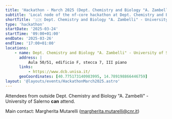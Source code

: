 ```yaml
---
title: 'Hackathon - March 2025 (Dept. Chemistry and Biology "A. Zambelli" - University of Salerno)'
subtitle: 'Local node of the nf-core hackathon at Dept. Chemistry and Biology "A. Zambelli" - University of Salerno, Italy'
shortTitle: '🇮🇹 Dept. Chemistry and Biology "A. Zambelli" - University of Salerno'
type: 'hackathon'
startDate: '2025-03-24'
startTime: '09:00+01:00'
endDate: '2025-03-26'
endTime: '17:00+01:00'
locations:
    - name: Dept. Chemistry and Biology "A. Zambelli" - University of Salerno
      address: |
          Aula 50/51, edificio F, stecca 7, III piano
      links:
          - https://www.dcb.unisa.it/
      geoCoordinates: [40.775173140983995, 14.789198866446759]
layout: '@layouts/events/HackathonMarch2025.astro'
---
```


Attendees from outside Dept. Chemistry and Biology "A. Zambelli" - University of Salerno **can** attend.

Main contact: Margherita Mutarelli ([margherita.mutarelli@cnr.it](mailto:margherita.mutarelli@cnr.it))
